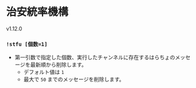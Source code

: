 
# 治安統率機構

<VersionBadge>v1.12.0</VersionBadge>

### `!stfu [個数=1]`

- 第一引数で指定した個数、実行したチャンネルに存在するはらちょのメッセージを最新順から削除します。
  - デフォルト値は `1`
  - 最大で `50` までのメッセージを削除します。
